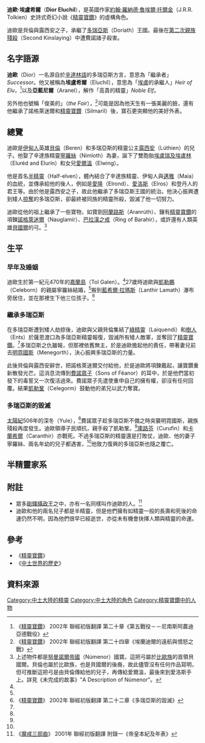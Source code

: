{{Tolkienchar |
image_character = |
image_caption = |
Book(s) = 《[[精靈寶鑽|精靈寶鑽]]》 |
character_name = 迪歐 |
character_alias = 埃盧希爾<br/>亞藍尼爾<br/>「俊美的」 |
character_title = [[多瑞亞斯|多瑞亞斯]]國王<br/>[[辛達族|辛達族]]君王|
character_race = [[半精靈|半精靈]] |
character_culture = |
character_gender = 男性 |
character_realm = [[多瑞亞斯|多瑞亞斯]] |
character_sub_realm = |
character_lifespan = [[太陽紀|太陽紀]]470年 - [[太陽紀|太陽紀]]506年<ref name=autogenerated1>《[[中土世界的歷史|中土世界的歷史]]》 Vol.11《珠寶之戰》 "The Tale of Years"</ref> |
character_weapon = [[王者的憤怒|王者的憤怒]]
}}
'''迪歐·埃盧希爾'''（'''Dior Eluchíl'''），是英國作家[[約翰·羅納德·魯埃爾·托爾金|約翰·羅納德·魯埃爾·托爾金]]（J.R.R. Tolkien）史詩式奇幻小說《[[精靈寶鑽|精靈寶鑽]]》的虛構角色。

迪歐是貝倫與露西安之子，承繼了[[多瑞亞斯|多瑞亞斯]]（Doriath）王國。最後在[[第二次親族殘殺|第二次親族殘殺]]（Second Kinslaying）中遭費諾諸子殺害。

==名字語源==
'''迪歐'''（Dior）一名源自於[[辛達林語|辛達林語]]的多瑞亞斯方言，意思為「繼承者」''Successor''。他又被稱為'''埃盧希爾'''（Eluchíl），意思為「[[埃盧·庭葛|埃盧]]的承繼人」''Heir of Elu''，<ref>《[[精靈寶鑽|精靈寶鑽]]》 2002年 聯經初版翻譯 第二十章《第五戰役－－尼南斯阿農迪亞德戰役》</ref>以及'''亞藍尼爾'''（Aranel），解作「高貴的精靈」''Noble Elf''。

另外他也號稱「俊美的」（''the Fair''），<ref>《[[精靈寶鑽|精靈寶鑽]]》 2002年 聯經初版翻譯 第二十四章《埃蘭迪爾的遠航與憤怒之戰》</ref>可能是因為他天生有一張美麗的臉，還有他繼承了諾格萊迷爾和[[精靈寶鑽_(寶物)|精靈寶鑽]]（Silmaril）後，寶石更突顯他的美好外表。

==總覽==
迪歐是[[伊甸人|伊甸人]]英雄[[貝倫|貝倫]]（Beren）和多瑞亞斯的精靈公主[[露西安|露西安]]（Lúthien）的兒子。他娶了辛達族精靈[[寧羅絲|寧羅絲]]（Nimloth）為妻，誕下了雙胞胎[[埃盧瑞及埃盧林|埃盧瑞及埃盧林]]（Eluréd and Elurín）和女兒[[愛爾溫|愛爾溫]]（Elwing）。

他是首名[[半精靈|半精靈]]（Half-elven），體內結合了辛達族精靈、伊甸人與[[邁雅|邁雅]]（Maia）的血統，並傳承給他的後人，例如是[[愛隆|愛隆]]（Elrond）、[[愛洛斯|愛洛斯]]（Elros）和登丹人的君王等。由於他是露西安之子，故此他繼承了多瑞亞斯王國的統治。他決心振興遭到矮人[[第一次掠奪多瑞亞斯|掠奪]]的多瑞亞斯，卻最終被同族的精靈所殺，毀滅了他一切努力。

迪歐從他的祖上繼承了一些寶物，如寶劍[[阿蘭路斯|阿蘭路斯]]（Aranrúth）、鑲有[[精靈寶鑽_(寶物)|精靈寶鑽]]的項鍊[[諾格萊迷爾|諾格萊迷爾]]（Nauglamír）、[[巴拉漢之戒|巴拉漢之戒]]（Ring of Barahir），或許還有人類英雄[[貝國爾|貝國爾]]的弓。<ref>上述物件都是[[努曼諾爾帝國|努曼諾爾帝國]]（Númenor）國寶。這把弓屬於[[比歐族|比歐族]]的首領貝國爾。貝倫也屬於比歐族，也是貝國爾的後裔，故此儘管沒有任何作品寫明，但可推斷這把弓是由貝倫傳給他的兒子，再傳給愛爾溫，最後來到愛洛斯手上。詳見《未完成的故事》"A Description of Númenor"。</ref>

==生平==
===早年及婚姻===
迪歐生於第一紀元470年的[[嘉蘭島|嘉蘭島]]（Tol Galen）。<ref name=autogenerated1 />27歲時迪歐與[[凱勒鵬|凱勒鵬]]（Celeborn）的親屬寧羅絲結婚，<ref name=autogenerated1 />搬到[[藍希爾·拉瑪斯|藍希爾·拉瑪斯]]（Lanthir Lamath）瀑布旁居住，並在那裡生下他三位孩子。<ref name=autogenerated2>《[[精靈寶鑽|精靈寶鑽]]》 2002年 聯經初版翻譯 第二十二章《多瑞亞斯的毀滅》</ref> 

===繼承多瑞亞斯===
在多瑞亞斯遭到矮人劫掠後，迪歐與父親貝倫集結了[[綠精靈|綠精靈]]（Laiquendi）和[[樹人|樹人]]（Ents）於薩恩渡口為多瑞亞斯精靈報復，毀滅所有矮人敵軍，並奪回了[[精靈寶鑽_(寶物)|精靈寶鑽]]。<ref name=autogenerated2 />多瑞亞斯之仇雖報，但那裡依舊無主，於是迪歐擔起他的責任，帶著妻兒前去[[明霓國斯|明霓國斯]]（Menegorth），決心振興多瑞亞斯的力量。

此後貝倫與露西安辭世，把諾格萊迷爾交付給他，於是迪歐將項鍊戴起，讓寶鑽重新散發光芒。這消息流傳到[[費諾眾子|費諾眾子]]（Sons of Fëanor）的耳中，於是他們當初發下的毒誓又一次復活過來。費諾眾子先遣使重申自己的擁有權，卻沒有任何回覆。結果[[凱勒鞏|凱勒鞏]]（Celegorm）鼓動他的弟兄以武力奪寶。

===多瑞亞斯的毀滅===
[[太陽紀|太陽紀]]506年的深冬（Yule），<ref name=autogenerated1 />費諾眾子趁多瑞亞斯不備之時突襲明霓國斯，親族殘殺再度發生。迪歐領導子民頑抗，親手殺了凱勒鞏。<ref name=autogenerated2 />[[庫路芬|庫路芬]]（Curufin）和[[卡蘭希爾|卡蘭希爾]]（Caranthir）亦戰死。不過多瑞亞斯的精靈還是打敗仗，迪歐、他的妻子寧羅絲、兩名年幼的兒子都遇害，<ref name=autogenerated2 />他致力復興的多瑞亞斯也隨之覆亡。

==半精靈家系==
{{半精靈家系}}

==附註==
* 眾多[[剛鐸攝政王|剛鐸攝政王]]之中，亦有一名同樣叫作迪歐的人。<ref>《[[魔戒三部曲|魔戒三部曲]]》 2001年 聯經初版翻譯 附錄一《帝皇本紀及年表》</ref>
* 迪歐和他的兩名兒子都是半精靈，但是他們擁有如精靈一般的長壽和死後的命運仍然不明，因為他們很早已經逝世，亦從未有機會抉擇人類與精靈的命運。

==參考==
*《[[精靈寶鑽|精靈寶鑽]]》
*《[[中土世界的歷史|中土世界的歷史]]》

==資料來源==
{{reflist}}

[[Category:中土大陸的精靈|Category:中土大陸的精靈]]
[[Category:中土大陸的角色|Category:中土大陸的角色]]
[[Category:精靈寶鑽中的人物|Category:精靈寶鑽中的人物]]